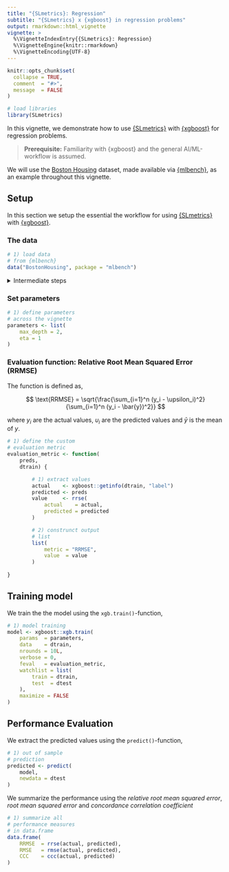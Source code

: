 ```yaml
---
title: "{SLmetrics}: Regression"
subtitle: "{SLmetrics} x {xgboost} in regression problems"
output: rmarkdown::html_vignette
vignette: >
  %\VignetteIndexEntry{{SLmetrics}: Regression}
  %\VignetteEngine{knitr::rmarkdown}
  %\VignetteEncoding{UTF-8}
---
```


```r
knitr::opts_chunk$set(
  collapse = TRUE,
  comment  = "#>",
  message  = FALSE
)
```

```r
# load libraries
library(SLmetrics)
```


In this vignette, we demonstrate how to use [{SLmetrics}](https://github.com/serkor1/SLmetrics) with [{xgboost}](https://github.com/dmlc/xgboost) for regression problems. 

> **Prerequisite:** Familiarity with {xgboost} and the general AI/ML-workflow is assumed.

We will use the [Boston Housing](https://www.archive.ics.uci.edu/ml/machine-learning-databases/housing/housing.names) dataset, made available via [{mlbench}](https://cran.r-project.org/package=mlbench), as an example throughout this vignette.

## Setup

In this section we setup the essential the workflow for using [{SLmetrics}](https://github.com/serkor1/SLmetrics) with [{xgboost}](https://github.com/dmlc/xgboost).

### The data

```r
# 1) load data
# from {mlbench}
data("BostonHousing", package = "mlbench")
```

<details>
<summary> Intermediate steps </summary>

```r
# 1.1) define the features
# and outcomes
outcome  <- c("medv")
features <- setdiff(
    x = colnames(BostonHousing), 
    y = outcome
    )

# 2) split data in training
# and test

# 2.1) set seed for 
# for reproducibility
set.seed(1903)

# 2.2) exttract
# indices with a simple
# 90/10 split
index <- sample(1:nrow(BostonHousing), size = 0.9 * nrow(BostonHousing))

# 1.1) extract training
# data and construct
# as lgb.Dataset
train <- BostonHousing[index,]

# 1.1.1) convert
# to DMatrix
dtrain <- xgboost::xgb.DMatrix(
    data = data.matrix(train[, features]),
    label = data.matrix(train[, outcome])
)


# 1.2) extract test
# data
test <- BostonHousing[-index,]

# 1.2.1) convert to DMatrix
dtest <-  xgboost::xgb.DMatrix(
    data = data.matrix(test[, features]),
    label = data.matrix(test[, outcome])
)

# 1.2.2) extract actual
# outcome
actual <- test$medv
```

</details>

### Set parameters
```r
# 1) define parameters
# across the vignette
parameters <- list(
    max_depth = 2, 
    eta = 1
)
```

### Evaluation function: Relative Root Mean Squared Error (RRMSE)

The function is defined as,

$$
\text{RRMSE} = \sqrt{\frac{\sum_{i=1}^n (y_i - \upsilon_i)^2}{\sum_{i=1}^n (y_i - \bar{y})^2}}
$$

where $y_i$ are the actual values, $\upsilon_i$ are the predicted values and $\bar{y}$ is the mean of $y$.

```r
# 1) define the custom
# evaluation metric
evaluation_metric <- function(
    preds, 
    dtrain) {

        # 1) extract values
        actual    <- xgboost::getinfo(dtrain, "label")
        predicted <- preds
        value     <- rrse(
            actual    = actual,
            predicted = predicted
        )

        # 2) construnct output
        # list
        list(
            metric = "RRMSE",
            value  = value
        )
    
}
```

## Training model

We train the the model using the `xgb.train()`-function,

```r
# 1) model training
model <- xgboost::xgb.train(
    params  = parameters,
    data    = dtrain,
    nrounds = 10L,
    verbose = 0,
    feval   = evaluation_metric,
    watchlist = list(
        train = dtrain,
        test  = dtest
    ),
    maximize = FALSE
)
```

## Performance Evaluation

We extract the predicted values using the `predict()`-function,

```r
# 1) out of sample
# prediction
predicted <- predict(
    model,
    newdata = dtest
)
```

We summarize the performance using the *relative root mean squared error*, *root mean squared error* and *concordance correlation coefficient*

```r
# 1) summarize all
# performance measures 
# in data.frame
data.frame(
    RRMSE  = rrse(actual, predicted), 
    RMSE   = rmse(actual, predicted),
    CCC    = ccc(actual, predicted)
)
```